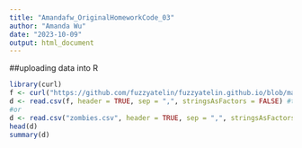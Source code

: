 ```yaml
---
title: "Amandafw_OriginalHomeworkCode_03"
author: "Amanda Wu"
date: "2023-10-09"
output: html_document
---
```


##uploading data into R
```r
library(curl)
f <- curl("https://github.com/fuzzyatelin/fuzzyatelin.github.io/blob/master/AN588_Fall23/zombies.csv")
d <- read.csv(f, header = TRUE, sep = ",", stringsAsFactors = FALSE) #this is the typical path used in challenges but would give an error for me - "Error in open.connection(file, "rt") : Could not resolve host: github.com" 
#or 
d <- read.csv("zombies.csv", header = TRUE, sep = ",", stringsAsFactors = FALSE) #this seemed to be more effective
head(d)
summary(d)
```

